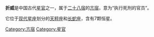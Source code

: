 '''折威'''是中国古代[[星官|星官]]之一，属于[[二十八宿|二十八宿]]的[[亢宿|亢宿]]，意为“执行死刑的官员”。

它位于[[星座列表|现代星座]]划分的[[天秤座|天秤座]]和[[长蛇座|长蛇座]]，含有7颗恒星。

[[Category:亢宿|Category:亢宿]]
[[Category:星官|Category:星官]]
